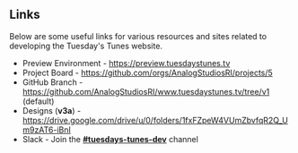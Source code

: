 
<Meta title="Overview/Documentation" />

<style>
  {`
    ul li {
      text-align: left;
    }
  `}
</style>

## Links

Below are some useful links for various resources and sites related to developing the Tuesday's Tunes website.

- Preview Environment - https://preview.tuesdaystunes.tv
- Project Board - https://github.com/orgs/AnalogStudiosRI/projects/5
- GitHub Branch - https://github.com/AnalogStudiosRI/www.tuesdaystunes.tv/tree/v1 (default)
- Designs (**v3a**) - https://drive.google.com/drive/u/0/folders/1fxFZpeW4VUmZbvfqR2Q_Um9zAT6-iBnI
- Slack - Join the [**#tuesdays-tunes-dev**](https://join.slack.com/t/thegreenhouseio/shared_invite/enQtMzcyMzE2Mjk1MjgwLTU5YmM1MDJiMTg0ODk4MjA4NzUwNWFmZmMxNDY5MTcwM2I0MjYxN2VhOTEwNDU2YWQwOWQzZmY1YzY4MWRlOGI) channel 